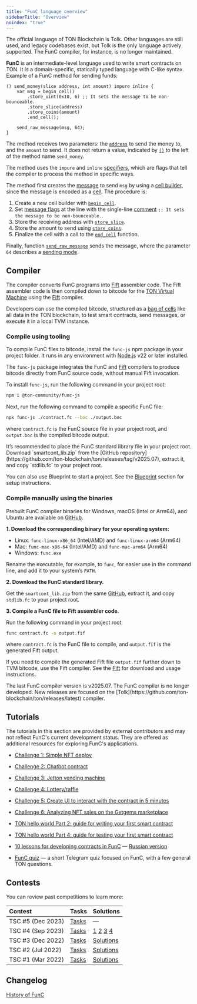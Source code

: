 ```yaml
---
title: "FunC language overview"
sidebarTitle: "Overview"
noindex: "true"
---
```



<Aside>
  The official language of TON Blockchain is Tolk. Other languages are still used, and legacy codebases exist, but Tolk is the only language actively supported. The FunC compiler, for instance, is no longer maintained.
</Aside>

**FunC** is an intermediate-level language used to write smart contracts on TON. It is a domain-specific, statically typed language with C-like syntax.
Example of a FunC method for sending funds:

```func
() send_money(slice address, int amount) impure inline {
    var msg = begin_cell()
        .store_uint(0x10, 6) ;; It sets the message to be non-bounceable.
        .store_slice(address)
        .store_coins(amount)
        .end_cell();

    send_raw_message(msg, 64);
}
```

The method receives two parameters: the [`address`](/foundations/addresses/overview) to send the money to,
and the `amount` to send. It does not return a value, indicated by [`()`](/languages/func/types#tensor-types) to the left of the method name `send_money`.

The method uses the `impure` and `inline` [specifiers](/languages/func/functions#specifiers), which are flags that tell the compiler to process
the method in specific ways.

The method first creates the [message](/foundations/transaction) to send `msg` by using a [cell builder](/tvm/builders-and-slices), since the message is encoded as a [cell](/tvm/serialization/cells). The procedure is:

1. Create a new cell builder with [`begin_cell`](/languages/func/stdlib#begin-cell).
1. Set [message flags](/foundations/messages/internal) at the line with the single-line [comment](/languages/func/comments) `;; It sets the message to be non-bounceable.`.
1. Store the receiving address with [`store_slice`](/languages/func/stdlib#store-slice).
1. Store the amount to send using [`store_coins`](/languages/func/stdlib#store-coins).
1. Finalize the cell with a call to the [`end_cell`](/languages/func/stdlib#end-cell) function.

Finally, function [`send_raw_message`](/languages/func/stdlib#send-raw-message) sends the message, where the parameter `64` describes a [sending mode](/foundations/messages/internal).

## Compiler

The compiler converts FunC programs into [Fift](/languages/fift) assembler code. The Fift assembler code is then compiled down to
bitcode for the [TON Virtual Machine](/tvm/overview) using the [Fift](/languages/fift) compiler.

Developers can use the compiled bitcode, structured as a [bag of cells](/tvm/serialization/boc) like all data in the TON blockchain, to test smart contracts, send messages, or execute it in a local TVM instance.

### Compile using tooling

To compile FunC files to bitcode, install the `func-js` npm package in your project folder.
It runs in any environment with [Node.js](https://nodejs.org/en/download) v22 or later installed.

The `func-js` package integrates the FunC and [Fift](/languages/fift) compilers
to produce bitcode directly from FunC source code, without manual Fift invocation.

To install `func-js`, run the following command in your project root:

```bash
npm i @ton-community/func-js
```

Next, run the following command to compile a specific FunC file:

```bash
npx func-js ./contract.fc --boc ./output.boc
```

where `contract.fc` is the FunC source file in your project root, and `output.boc` is the compiled bitcode output.

<Aside>
  It’s recommended to place the FunC standard library file in your project root. Download `smartcont_lib.zip` from the [GitHub repository](https://github.com/ton-blockchain/ton/releases/tag/v2025.07), extract it, and copy `stdlib.fc` to your project root.
</Aside>

You can also use Blueprint to start a project.
See the [Blueprint](/contract-dev/blueprint/overview) section for setup instructions.

### Compile manually using the binaries

Prebuilt FunC compiler binaries for Windows, macOS (Intel or Arm64), and Ubuntu are available on [GitHub](https://github.com/ton-blockchain/ton/releases/tag/v2025.07).

**1. Download the corresponding binary for your operating system:**

- Linux: `func-linux-x86_64` (Intel/AMD) and `func-linux-arm64` (Arm64)
- Mac: `func-mac-x86-64` (Intel/AMD) and `func-mac-arm64` (Arm64)
- Windows: `func.exe`

Rename the executable, for example, to `func`, for easier use in the command line, and add it to your system’s `PATH`.

**2. Download the FunC standard library.**

Get the `smartcont_lib.zip` from the same [GitHub](https://github.com/ton-blockchain/ton/releases/tag/v2025.07), extract it, and copy `stdlib.fc` to your project root.

**3. Compile a FunC file to Fift assembler code.**

Run the following command in your project root:

```bash
func contract.fc -o output.fif
```

where `contract.fc` is the FunC file to compile, and `output.fif` is the generated Fift output.

If you need to compile the generated Fift file  `output.fif` further down to TVM bitcode, use the Fift compiler.
See the [Fift](/languages/fift) for download and usage instructions.

<Aside>
  The last FunC compiler version is v2025.07. The FunC compiler is no longer developed. New releases are focused on the [Tolk](https://github.com/ton-blockchain/ton/releases/latest) compiler.
</Aside>

## Tutorials

<Aside>
  The tutorials in this section are provided by external contributors and may not reflect FunC's current development status. They are offered as additional resources for exploring FunC's applications.
</Aside>

- [Challenge 1: Simple NFT deploy](https://github.com/romanovichim/TONQuest1/)

- [Challenge 2: Chatbot contract](https://github.com/romanovichim/TONQuest2/)

- [Challenge 3: Jetton vending machine](https://github.com/romanovichim/TONQuest3/)

- [Challenge 4: Lottery/raffle](https://github.com/romanovichim/TONQuest4/)

- [Challenge 5: Create UI to interact with the contract in 5 minutes](https://github.com/romanovichim/TONQuest5/)

- [Challenge 6: Analyzing NFT sales on the Getgems marketplace](https://github.com/romanovichim/TONQuest6/)

- [TON hello world Part 2: guide for writing your first smart contract](https://ton-community.github.io/tutorials/02-contract/)

- [TON hello world Part 4: guide for testing your first smart contract](https://ton-community.github.io/tutorials/04-testing/)

- [10 lessons for developing contracts in FunC](https://github.com/romanovichim/TonFunClessons_Eng/) — [Russian version](https://github.com/romanovichim/TonFunClessons_ru/)

- [FunC quiz](https://t.me/toncontests/60/) — a short Telegram quiz focused on FunC, with a few general TON questions.

## Contests

You can review past competitions to learn more:

| Contest           | Tasks                                                     | Solutions                                                                                                                                                           |
| :---------------- | :-------------------------------------------------------- | :------------------------------------------------------------------------------------------------------------------------------------------------------------------ |
| TSC #5 (Dec 2023) | [Tasks](https://github.com/ton-community/tsc5/)           | —                                                                                                                                                                   |
| TSC #4 (Sep 2023) | [Tasks](https://github.com/ton-community/tsc4/)           | [1](https://github.com/aSpite/tsc4-contracts) [2](https://github.com/ProgramCrafter/tsc4) [3](https://github.com/Gusarich/tsc4) [4](https://github.com/akifoq/tsc4) |
| TSC #3 (Dec 2022) | [Tasks](https://github.com/ton-blockchain/func-contest3/) | [Solutions](https://github.com/nns2009/TON-FunC-contest-3/)                                                                                                         |
| TSC #2 (Jul 2022) | [Tasks](https://github.com/ton-blockchain/func-contest2/) | [Solutions](https://github.com/ton-blockchain/func-contest2-solutions/)                                                                                             |
| TSC #1 (Mar 2022) | [Tasks](https://github.com/ton-blockchain/func-contest1/) | [Solutions](https://github.com/ton-blockchain/func-contest1-solutions/)                                                                                             |

## Changelog

[History of FunC](/languages/func/changelog)
